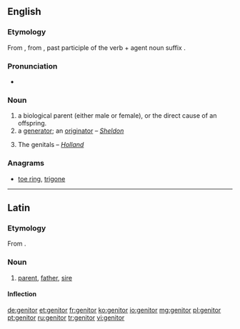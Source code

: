 ==English==

===Etymology===
From {{etyl|la}} {{term|genitor|lang=la}}, from {{term|genitus|lang=la}}, past participle of the verb {{term|gigno|gignō|lang=la}} + agent noun suffix {{term|-or|lang=la}}.

===Pronunciation===
* {{IPA|/ˈdʒɛnɪtə(r)/|lang=en}}

===Noun===
{{en-noun}}

# a biological parent (either male or female), or the direct cause of an offspring.
# a [[generator]]; an [[originator]] – ''[[Sheldon]]''
# {{obsolete|in the plural}} The genitals – ''[[Holland]]''

===Anagrams===
* [[toe ring#English|toe ring]], [[trigone#English|trigone]]
----
==Latin==

===Etymology===
From {{proto|ine-pro|ǵénh₁tōr|parent|lang=la}}.

===Noun===
{{la-noun|genitor|genitoris|genitōris|m|third}}

# [[parent]], [[father]], [[sire]]

====Inflection====
{{la-decl-3rd|genitor|genitor|genitor|genitōr}}

[[de:genitor]]
[[et:genitor]]
[[fr:genitor]]
[[ko:genitor]]
[[io:genitor]]
[[mg:genitor]]
[[pl:genitor]]
[[pt:genitor]]
[[ru:genitor]]
[[tr:genitor]]
[[vi:genitor]]